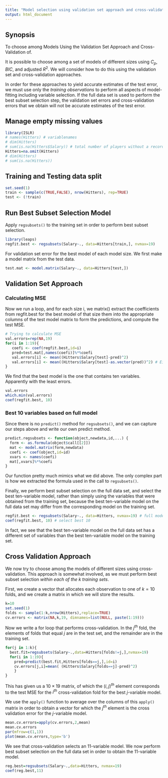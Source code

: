 ```yaml
---
title: "Model selection using validation set approach and cross-validation"
output: html_document
---
```


## Synopsis

To choose among Models Using the Validation Set Approach and Cross-Validation of. 

It is possible to choose among a set of models of different sizes using $C_p$, $BIC$, and adjusted $R^2$. We will consider how to do this using the validation set and cross-validation approaches.

In order for these approaches to yield accurate estimates of the test error, we must use only the *training observations* to perform all aspects of model-fitting including variable selection. If the full data set is used to perform the best subset selection step, the validation set errors and cross-validation errors that we obtain will not be accurate estimates of the test error.


## Manage empty missing values

```r
library(ISLR)
# names(Hitters) # variablenames 
# dim(Hitters)
# sum(is.na(Hitters$Salary)) # total number of players without a recorded salary
Hitters=na.omit(Hitters)
# dim(Hitters)
# sum(is.na(Hitters))
```

## Training and Testing data split

```r
set.seed(1)
train <- sample(c(TRUE,FALSE), nrow(Hitters), rep=TRUE)
test <- (!train)
```

## Run Best Subset Selection Model

Apply `regsubsets()` to the training set in order to perform best subset selection.

```r
library(leaps)
regfit.best <- regsubsets(Salary~., data=Hitters[train,], nvmax=19)
```

For validation set error for the best model of each model size. We first make a model matrix from the test data.

```r
test.mat <- model.matrix(Salary~., data=Hitters[test,])
```

## Validation Set Approach

### Calculating MSE 

Now we run a loop, and for each size i, we matrix() extract the coefficients from regfit.best for the best model of that size them into the appropriate columns of the test model matrix to form the predictions, and compute the test MSE.

```r
# Trying to calculate MSE
val.errors=rep(NA,19)
for(i in 1:19){
   coefi <- coef(regfit.best,id=i)
   pred=test.mat[,names(coefi)]%*%coefi
   val.errors[i] <- mean((Hitters$Salary[test]-pred)^2)
   val.errors[i] <- mean((Hitters$Salary[test]-as.vector(pred))^2) # Either way
}
```

We find that the best model is the one that contains ten variables. Apparently with the least errors.

```r
val.errors
which.min(val.errors)
coef(regfit.best, 10)
```

### Best 10 variables based on full model

Since there is no `predict()` method for `regsubsets()`, and we can capture our steps above and write our own predict method.

```r
predict.regsubsets <- function(object,newdata,id,...) {
  form <- as.formula(object$call[[2]])
  mat <- model.matrix(form,newdata)
  coefi <- coef(object,id=id)
  xvars <- names(coefi)
  mat[,xvars]%*%coefi
}
```

Our function pretty much mimics what we did above. The only complex part is how we extracted the formula used in the call to `regsubsets()`.

Finally, we perform best subset selection on the full data set, and select the best ten-variable model, rather than simply using the variables that were obtained from the training set, because the best ten-variable model on the full data set may differ from the corresponding model on the training set.

```r
regfit.best <- regsubsets(Salary~., data=Hitters, nvmax=19) # full model
coef(regfit.best, 10) # select best 10
```

In fact, we see that the best ten-variable model on the full data set has a different set of variables than the best ten-variable model on the training set.

## Cross Validation Approach

We now try to choose among the models of different sizes using cross-validation. This approach is somewhat involved, as we must perform best subset selection *within each of the k training sets*.

First, we create a vector that allocates each observation to one of $k=10$ folds, and we create a matrix in which we will store the results.

```r
k=10
set.seed(1)
folds <- sample(1:k,nrow(Hitters),replace=TRUE)
cv.errors <- matrix(NA,k,19, dimnames=list(NULL, paste(1:19)))
```


Now we write a for loop that performs cross-validation. In the $j^{th}$ fold, the elements of folds that equal $j$ are in the test set, and the remainder are in the training set.

```r
for(j in 1:k){
  best.fit=regsubsets(Salary~.,data=Hitters[folds!=j,],nvmax=19)
  for(i in 1:19){
    pred=predict(best.fit,Hitters[folds==j,],id=i)
    cv.errors[j,i]=mean( (Hitters$Salary[folds==j]-pred)^2)
    }
}
```

This has given us a $10 \times 19$ matrix, of which the $(i,j)^{th}$ element corresponds to the test MSE for the $i^{th}$ cross-validation fold for the best $j$-variable model.

We use the `apply()` function to average over the columns of this `apply()` matrix in order to obtain a vector for which the $j^{th}$ element is the cross validation error for the $j$-variable model.

```r
mean.cv.errors=apply(cv.errors,2,mean)
mean.cv.errors
par(mfrow=c(1,1))
plot(mean.cv.errors,type='b')
```

We see that cross-validation selects an 11-variable model. We now perform best subset selection on the full data set in order to obtain the 11-variable model.

```r
reg.best=regsubsets(Salary~.,data=Hitters, nvmax=19)
coef(reg.best,11)
```